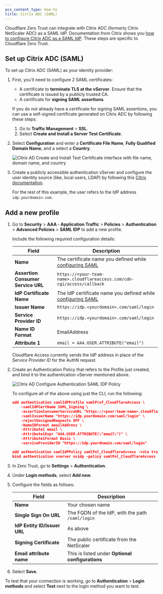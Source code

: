 ```yaml
---
pcx_content_type: how-to
title: Citrix ADC (SAML)
---
```


Cloudflare Zero Trust can integrate with Citrix ADC (formerly Citrix NetScaler ADC) as a SAML IdP. Documentation from Citrix shows you [how to configure Citrix ADC as a SAML IdP](https://docs.citrix.com/en-us/citrix-adc/12-1/aaa-tm/saml-authentication/citrix-adc-saml-idp.html). These steps are specific to Cloudflare Zero Trust.

## Set up Citrix ADC (SAML)

To set up Citrix ADC (SAML) as your identity provider:

1. First, you'll need to configure 2 SAML certificates:

   - A certificate to **terminate TLS at the vServer**. Ensure that the certificate is issued by a publicly trusted CA.
   - A certificate for **signing SAML assertions**.

   If you do not already have a certificate for signing SAML assertions, you can use a self-signed certificate generated on Citrix ADC by following these steps:

   1. Go to **Traffic Management** > **SSL**.
   2. Select **Create and Install a Server Test Certificate**.

2. Select **Configuration** and enter a **Certificate File Name**, **Fully Qualified Domain Name**, and a select a **Country**.

   ![Citrix AD Create and Install Test Certificate interface with file name, domain name, and country](~/assets/images/cloudflare-one/identity/citrixadc/citrixadc-saml-2.png)

3. Create a publicly accessible authentication vServer and configure the user identity source (like, local users, LDAP) by following this [Citrix documentation](https://docs.citrix.com/en-us/citrix-adc/12-1/aaa-tm/authentication-virtual-server/ns-aaa-setup-auth-vserver-tsk.html).

   For the rest of this example, the user refers to the IdP address `idp.yourdomain.com`.

## Add a new profile

1. Go to **Security** > **AAA - Application Traffic** > **Policies** > **Authentication** > **Advanced Policies** > **SAML IDP** to add a new profile.

   Include the following required configuration details:

   | Field                              | Description                                                                            |
   | ---------------------------------- | -------------------------------------------------------------------------------------- |
   | **Name**                           | The certificate name you defined while [configuring SAML](#set-up-citrix-adc-saml)     |
   | **Assertion Consumer Service URL** | `https://<your-team-name>.cloudflareaccess.com/cdn-cgi/access/callback`                |
   | **IdP Certificate Name**           | The IdP certificate name you defined while [configuring SAML](#set-up-citrix-adc-saml) |
   | **Issuer Name**                    | `https://idp.<yourdomain>.com/saml/login`                                              |
   | **Service Provider ID**            | `https://idp.<yourdomain>.com/saml/login`                                              |
   | **Name ID Format**                 | EmailAddress                                                                           |
   | **Attribute 1**                    | `email = AAA.USER.ATTRIBUTE("email")`                                                  |

   Cloudflare Access currently sends the IdP address in place of the _Service Provider ID_ for the AuthN request.

2. Create an Authentication Policy that refers to the Profile just created, and bind it to the authentication vServer mentioned above.

   ![Citrix AD Configure Authentication SAML IDP Policy](~/assets/images/cloudflare-one/identity/citrixadc/citrixadc-saml-4.png)

   To configure all of the above using just the CLI, run the following:

   ```json
   add authentication samlIdPProfile samlProf_CloudflareAccess \
       -samlIdPCertName SAML_Signing \
       -assertionConsumerServiceURL "https://<your-team-name>.cloudflareaccess.com/cdn-cgi/access/callback" \
       -samlIssuerName "https://idp.yourdomain.com/saml/login" \
       -rejectUnsignedRequests OFF \
       -NameIDFormat emailAddress \
       -Attribute1 email \
       -Attribute1Expr "AAA.USER.ATTRIBUTE(\"email\")" \
       -Attribute1Format Basic \
       -serviceProviderID "https://idp.yourdomain.com/saml/login"

   add authentication samlIdPPolicy samlPol_CloudflareAccess -rule true -action samlProf_CloudflareAccess
   bind authentication vserver nsidp -policy samlPol_CloudflareAccess
   ```

3. In Zero Trust, go to **Settings** > **Authentication**.

4. Under **Login methods**, select **Add new**.

5. Configure the fields as follows:

   | Field                        | Description                                      |
   | ---------------------------- | ------------------------------------------------ |
   | **Name**                     | Your chosen name                                 |
   | **Single Sign On URL**       | The FQDN of the IdP, with the path `/saml/login` |
   | **IdP Entity ID/Issuer URL** | As above                                         |
   | **Signing Certificate**      | The public certificate from the NetScaler        |
   | **Email attribute name**     | This is listed under **Optional configurations** |

6. Select **Save**.

To test that your connection is working, go to **Authentication** > **Login methods** and select **Test** next to the login method you want to test.
